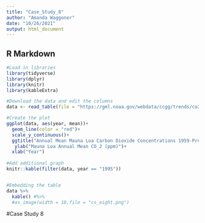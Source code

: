 ```yaml
---
title: "Case_Study_8"
author: "Amanda Waggoner"
date: "10/26/2021"
output: html_document
---
```


## R Markdown


```r
#Load in libraries
library(tidyverse)
library(dplyr)
library(knitr)
library(kableExtra)

#Download the data and edit the columns
data <- read_table(file = "https://gml.noaa.gov/webdata/ccgg/trends/co2/co2_annmean_mlo.txt", skip = 57, col_names = c("year", "mean", "unc"))

#Create the plot
ggplot(data, aes(year, mean))+
  geom_line(color = "red")+
  scale_y_continuous()+
  ggtitle("Annual Mean Mauna Loa Carbon Dioxide Concentrations 1959-Present")+
   ylab("Mauna Loa Annual Mean CO_2 (ppm)")+
  xlab("Year")
  
#Add additional graph
knitr::kable(filter(data, year == "1995"))


#Embedding the table
data %>% 
  kable() #%>% 
  #as_image(width = 10,file = "cs_eight.png")

```

#Case Study 8

